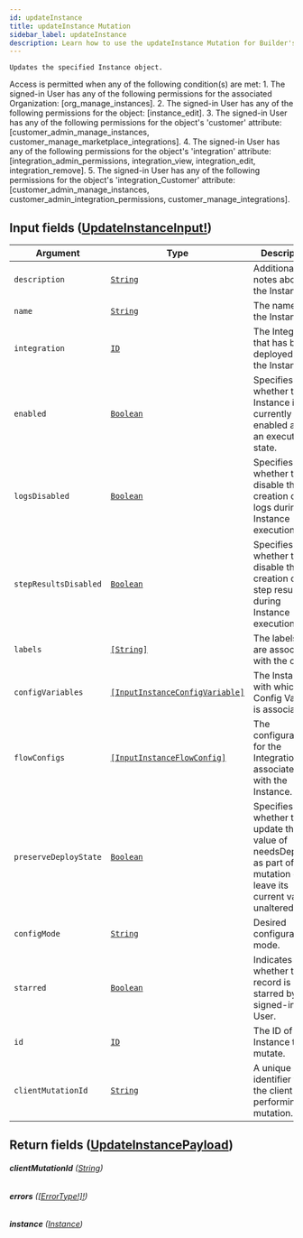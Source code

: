 ```yaml
---
id: updateInstance
title: updateInstance Mutation
sidebar_label: updateInstance
description: Learn how to use the updateInstance Mutation for Builder's API.
---
```


    Updates the specified Instance object.

Access is permitted when any of the following condition(s) are met: 1. The signed-in User has any of the following permissions for the associated Organization: [org_manage_instances]. 2. The signed-in User has any of the following permissions for the object: [instance_edit]. 3. The signed-in User has any of the following permissions for the object's 'customer' attribute: [customer_admin_manage_instances, customer_manage_marketplace_integrations]. 4. The signed-in User has any of the following permissions for the object's 'integration' attribute: [integration_admin_permissions, integration_view, integration_edit, integration_remove]. 5. The signed-in User has any of the following permissions for the object's 'integration_Customer' attribute: [customer_admin_manage_instances, customer_admin_integration_permissions, customer_manage_integrations].

## Input fields ([UpdateInstanceInput!](/composer/builder/api/schema/input_object/UpdateInstanceInput.mdx))

| Argument              | Type                                                                                       | Description                                                                                                        |
| --------------------- | ------------------------------------------------------------------------------------------ | ------------------------------------------------------------------------------------------------------------------ |
| `description`         | [`String`](/composer/builder/api/schema/scalar/String.mdx)                                                   | Additional notes about the Instance.                                                                               |
| `name`                | [`String`](/composer/builder/api/schema/scalar/String.mdx)                                                   | The name of the Instance.                                                                                          |
| `integration`         | [`ID`](/composer/builder/api/schema/scalar/ID.mdx)                                                           | The Integration that has been deployed for the Instance.                                                           |
| `enabled`             | [`Boolean`](/composer/builder/api/schema/scalar/Boolean.mdx)                                                 | Specifies whether the Instance is currently enabled and in an executable state.                                    |
| `logsDisabled`        | [`Boolean`](/composer/builder/api/schema/scalar/Boolean.mdx)                                                 | Specifies whether to disable the creation of logs during Instance execution.                                       |
| `stepResultsDisabled` | [`Boolean`](/composer/builder/api/schema/scalar/Boolean.mdx)                                                 | Specifies whether to disable the creation of step results during Instance execution.                               |
| `labels`              | [`[String]`](/composer/builder/api/schema/scalar/String.mdx)                                                 | The labels that are associated with the object.                                                                    |
| `configVariables`     | [`[InputInstanceConfigVariable]`](/composer/builder/api/schema/input_object/InputInstanceConfigVariable.mdx) | The Instance with which the Config Variable is associated.                                                         |
| `flowConfigs`         | [`[InputInstanceFlowConfig]`](/composer/builder/api/schema/input_object/InputInstanceFlowConfig.mdx)         | The configuration for the IntegrationFlow associated with the Instance.                                            |
| `preserveDeployState` | [`Boolean`](/composer/builder/api/schema/scalar/Boolean.mdx)                                                 | Specifies whether to update the value of needsDeploy as part of the mutation or leave its current value unaltered. |
| `configMode`          | [`String`](/composer/builder/api/schema/scalar/String.mdx)                                                   | Desired configuration mode.                                                                                        |
| `starred`             | [`Boolean`](/composer/builder/api/schema/scalar/Boolean.mdx)                                                 | Indicates whether the record is starred by the signed-in User.                                                     |
| `id`                  | [`ID`](/composer/builder/api/schema/scalar/ID.mdx)                                                           | The ID of the Instance to mutate.                                                                                  |
| `clientMutationId`    | [`String`](/composer/builder/api/schema/scalar/String.mdx)                                                   | A unique identifier for the client performing the mutation.                                                        |

## Return fields ([UpdateInstancePayload](/composer/builder/api/schema/object/UpdateInstancePayload.mdx))

###### <b>clientMutationId</b> ([String](/composer/builder/api/schema/scalar/String.mdx))

###### <b>errors</b> ([[ErrorType!]!](/composer/builder/api/schema/object/ErrorType.mdx))

###### <b>instance</b> ([Instance](/composer/builder/api/schema/object/Instance.mdx))
